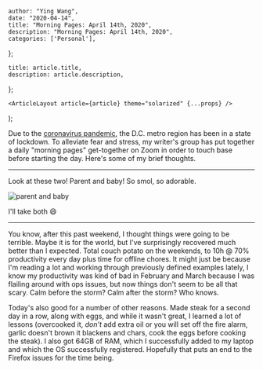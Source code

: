 

    author: "Ying Wang",
    date: "2020-04-14",
    title: "Morning Pages: April 14th, 2020",
    description: "Morning Pages: April 14th, 2020",
    categories: ['Personal'],
};

    title: article.title,
    description: article.description,
};

    <ArticleLayout article={article} theme="solarized" {...props} />
);


Due to the [coronavirus
pandemic](https://en.wikipedia.org/wiki/2019-20_coronavirus_pandemic), the D.C.
metro region has been in a state of lockdown. To alleviate fear and stress, my
writer's group has put together a daily "morning pages" get-together on Zoom in
order to touch base before starting the day. Here's some of my brief thoughts.

---

Look at these two! Parent and baby! So smol, so adorable.

![parent and baby](/img/posts/2020/04/14/morning_pages.png)

I'll take both :smile:

---

You know, after this past weekend, I thought things were going to be terrible.
Maybe it is for the world, but I've surprisingly recovered much better than I
expected. Total couch potato on the weekends, to 10h @ 70% productivity every
day plus time for offline chores. It might just be because I'm reading a lot and
working through previously defined examples lately, I know my productivity was
kind of bad in February and March because I was flailing around with ops issues,
but now things don't seem to be all that scary. Calm before the storm? Calm
after the storm? Who knows.

Today's also good for a number of other reasons. Made steak for a second day in
a row, along with eggs, and while it wasn't great, I learned a lot of lessons
(overcooked it, _don't_ add extra oil or you will set off the fire alarm, garlic
doesn't brown it blackens and chars, cook the eggs before cooking the steak). I
also got 64GB of RAM, which I successfully added to my laptop and which the OS
successfully registered. Hopefully that puts an end to the Firefox issues for
the time being.
